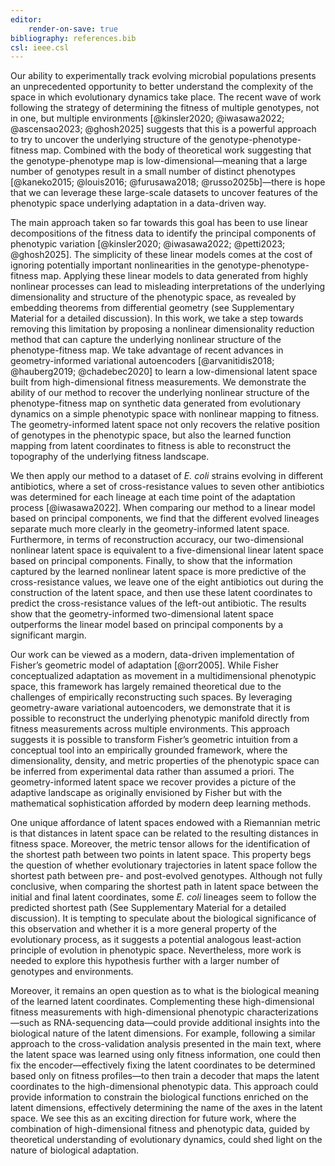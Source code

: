 ```yaml
---
editor:
    render-on-save: true
bibliography: references.bib
csl: ieee.csl
---
```


Our ability to experimentally track evolving microbial populations presents an
unprecedented opportunity to better understand the complexity of the space in
which evolutionary dynamics take place. The recent wave of work following the
strategy of determining the fitness of multiple genotypes, not in one, but
multiple environments [@kinsler2020; @iwasawa2022; @ascensao2023; @ghosh2025]
suggests that this is a powerful approach to try to uncover the underlying
structure of the genotype-phenotype-fitness map. Combined with the body of
theoretical work suggesting that the genotype-phenotype map is
low-dimensional---meaning that a large number of genotypes result in a small
number of distinct phenotypes [@kaneko2015; @louis2016; @furusawa2018;
@russo2025b]---there is hope that we can leverage these large-scale datasets to
uncover features of the phenotypic space underlying adaptation in a data-driven
way.

The main approach taken so far towards this goal has been to use linear
decompositions of the fitness data to identify the principal components of
phenotypic variation [@kinsler2020; @iwasawa2022; @petti2023; @ghosh2025]. The
simplicity of these linear models comes at the cost of ignoring potentially
important nonlinearities in the genotype-phenotype-fitness map. Applying these
linear models to data generated from highly nonlinear processes can lead to
misleading interpretations of the underlying dimensionality and structure of the
phenotypic space, as revealed by embedding theorems from differential geometry
(see Supplementary Material for a detailed discussion). In this work, we take a
step towards removing this limitation by proposing a nonlinear dimensionality
reduction method that can capture the underlying nonlinear structure of the
phenotype-fitness map. We take advantage of recent advances in geometry-informed
variational autoencoders [@arvanitidis2018; @hauberg2019; @chadebec2020] to
learn a low-dimensional latent space built from high-dimensional fitness
measurements. We demonstrate the ability of our method to recover the underlying
nonlinear structure of the phenotype-fitness map on synthetic data generated
from evolutionary dynamics on a simple phenotypic space with nonlinear mapping
to fitness. The geometry-informed latent space not only recovers the relative
position of genotypes in the phenotypic space, but also the learned function
mapping from latent coordinates to fitness is able to reconstruct the topography
of the underlying fitness landscape.

We then apply our method to a dataset of *E. coli* strains evolving in different
antibiotics, where a set of cross-resistance values to seven other antibiotics
was determined for each lineage at each time point of the adaptation process
[@iwasawa2022]. When comparing our method to a linear model based on principal
components, we find that the different evolved lineages separate much more
clearly in the geometry-informed latent space. Furthermore, in terms of
reconstruction accuracy, our two-dimensional nonlinear latent space is
equivalent to a five-dimensional linear latent space based on principal
components. Finally, to show that the information captured by the learned
nonlinear latent space is more predictive of the cross-resistance values, we
leave one of the eight antibiotics out during the construction of the latent
space, and then use these latent coordinates to predict the cross-resistance
values of the left-out antibiotic. The results show that the geometry-informed
two-dimensional latent space outperforms the linear model based on principal
components by a significant margin.

Our work can be viewed as a modern, data-driven implementation of Fisher's
geometric model of adaptation [@orr2005]. While Fisher conceptualized adaptation
as movement in a multidimensional phenotypic space, this framework has largely
remained theoretical due to the challenges of empirically reconstructing such
spaces. By leveraging geometry-aware variational autoencoders, we demonstrate
that it is possible to reconstruct the underlying phenotypic manifold directly
from fitness measurements across multiple environments. This approach suggests
it is possible to transform Fisher's geometric intuition from a conceptual tool
into an empirically grounded framework, where the dimensionality, density, and
metric properties of the phenotypic space can be inferred from experimental data
rather than assumed a priori. The geometry-informed latent space we recover
provides a picture of the adaptive landscape as originally envisioned by Fisher
but with the mathematical sophistication afforded by modern deep learning
methods.

One unique affordance of latent spaces endowed with a Riemannian metric is that
distances in latent space can be related to the resulting distances in fitness
space. Moreover, the metric tensor allows for the identification of the shortest
path between two points in latent space. This property begs the question of
whether evolutionary trajectories in latent space follow the shortest path
between pre- and post-evolved genotypes. Although not fully conclusive, when
comparing the shortest path in latent space between the initial and final latent
coordinates, some *E. coli* lineages seem to follow the predicted shortest path
(See Supplementary Material for a detailed discussion). It is tempting to
speculate about the biological significance of this observation and whether it
is a more general property of the evolutionary process, as it suggests a
potential analogous least-action principle of evolution in phenotypic space.
Nevertheless, more work is needed to explore this hypothesis further with a
larger number of genotypes and environments. 

Moreover, it remains an open question as to what is the biological meaning of
the learned latent coordinates. Complementing these high-dimensional fitness
measurements with high-dimensional phenotypic characterizations---such as
RNA-sequencing data---could provide additional insights into the biological
nature of the latent dimensions. For example, following a similar approach to
the cross-validation analysis presented in the main text, where the latent space
was learned using only fitness information, one could then fix the
encoder---effectively fixing the latent coordinates to be determined based only
on fitness profiles---to then train a decoder that maps the latent coordinates
to the high-dimensional phenotypic data. This approach could provide information
to constrain the biological functions enriched on the latent dimensions,
effectively determining the name of the axes in the latent space. We see this as
an exciting direction for future work, where the combination of high-dimensional
fitness and phenotypic data, guided by theoretical understanding of evolutionary
dynamics, could shed light on the nature of biological adaptation.